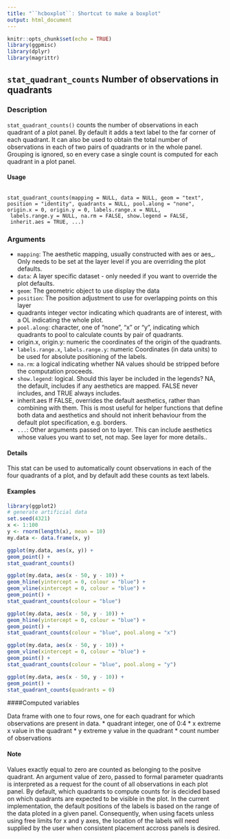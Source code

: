 ---
title: "``hcboxplot``: Shortcut to make a boxplot"
output: html_document
---

```{r setup, include=FALSE}
knitr::opts_chunk$set(echo = TRUE)
library(ggpmisc)
library(dplyr)
library(magrittr)
```

## ``stat_quadrant_counts`` Number of observations in quadrants

### Description
``stat_quadrant_counts()`` counts the number of observations in each quadrant of a plot panel. By default it adds a text label to the far corner of each quadrant. It can also be used to obtain the total number of observations in each of two pairs of quadrants or in the whole panel. Grouping is ignored, so en every case a single count is computed for each quadrant in a plot panel.

#### Usage 

<pre><code>
stat_quadrant_counts(mapping = NULL, data = NULL, geom = "text",  position = "identity", quadrants = NULL, pool.along = "none",  origin.x = 0, origin.y = 0, labels.range.x = NULL,
 labels.range.y = NULL, na.rm = FALSE, show.legend = FALSE,
 inherit.aes = TRUE, ...)
</code></pre>

### Arguments

* ``mapping``: The aesthetic mapping, usually constructed with aes or aes_. Only needs to be
set at the layer level if you are overriding the plot defaults.
* ``data ``: A layer specific dataset - only needed if you want to override the plot defaults.
* ``geom``: The geometric object to use display the data
* ``position``: The position adjustment to use for overlapping points on this layer
* quadrants integer vector indicating which quadrants are of interest, with a OL indicating the whole plot.
* ``pool.along ``: character, one of "none", "x" or "y", indicating which quadrants to pool to calculate counts by pair of quadrants.
* origin.x, origin.y: numeric the coordinates of the origin of the quadrants.
* ``labels.range.x``, ``labels.range.y``:  numeric Coordinates (in data units) to be used for absolute positioning of the labels.
* ``na.rm``: a logical indicating whether NA values should be stripped before the computation
proceeds.
* ``show.legend ``: logical. Should this layer be included in the legends? NA, the default, includes if
any aesthetics are mapped. FALSE never includes, and TRUE always includes.
* inherit.aes If FALSE, overrides the default aesthetics, rather than combining with them. This is most useful for helper functions that define both data and aesthetics and should not inherit behaviour from the default plot specification, e.g. borders.
* ``...``:   Other arguments passed on to layer. This can include aesthetics whose values
you want to set, not map. See layer for more details..

#### Details
This stat can be used to automatically count observations in each of the four quadrants of a plot,
and by default add these counts as text labels.



#### Examples 

```{r} 
library(ggplot2)
# generate artificial data
set.seed(4321)
x <- 1:100
y <- rnorm(length(x), mean = 10)
my.data <- data.frame(x, y)
```

```{r}
ggplot(my.data, aes(x, y)) +
geom_point() +
stat_quadrant_counts()
```

```{r}
ggplot(my.data, aes(x - 50, y - 10)) +
geom_hline(yintercept = 0, colour = "blue") +
geom_vline(xintercept = 0, colour = "blue") +
geom_point() +
stat_quadrant_counts(colour = "blue")
```

```{r}
ggplot(my.data, aes(x - 50, y - 10)) +
geom_hline(yintercept = 0, colour = "blue") +
geom_point() +
stat_quadrant_counts(colour = "blue", pool.along = "x")
```

```{r}
ggplot(my.data, aes(x - 50, y - 10)) +
geom_vline(xintercept = 0, colour = "blue") +
geom_point() +
stat_quadrant_counts(colour = "blue", pool.along = "y")
```

```{r}
ggplot(my.data, aes(x - 50, y - 10)) +
geom_point() +
stat_quadrant_counts(quadrants = 0)
```

####Computed variables

Data frame with one to four rows, one for each quadrant for which observations are present in data.
* quadrant integer, one of 0:4
* x extreme x value in the quadrant
* y extreme y value in the quadrant
* count number of observations

#### Note

Values exactly equal to zero are counted as belonging to the positve quadrant. An argument value of zero, passed to formal parameter quadrants is interpreted as a request for the count of all observations in each plot panel. By default, which quadrants to compute counts for is decided based on which quadrants are expected to be visible in the plot. In the current implementation, the default
positions of the labels is based on the range of the data ploted in a given panel. Consequently, when using facets unless using free limits for x and y axes, the location of the labels will need supplied by the user when consistent placement accross panels is desired.